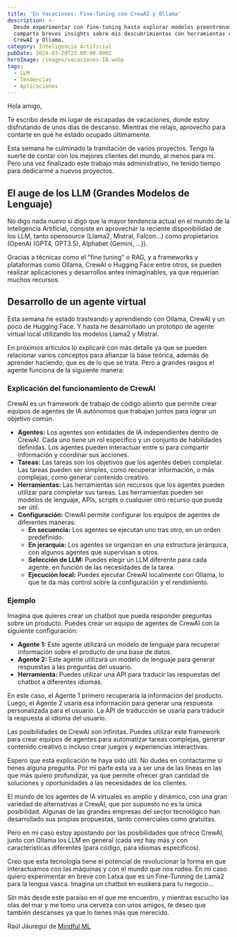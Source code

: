 ---
title: 'En Vacaciones: Fine-Tuning con CrewAI y Ollama'
description: >-
  Desde experimentar con fine-tuning hasta explorar modelos preentrenados,
  comparto breves insights sobre mis descubrimientos con herramientas como
  CrewAI y Ollama. 
category: Inteligencia Artificial
pubDate: 2024-03-28T23:00:00.000Z
heroImage: /images/vacaciones-IA.webp
tags:
  - LLM
  - Tendencias
  - Aplicaciones
---

Hola amigo,

Te escribo desde mi lugar de escapadas de vacaciones, donde estoy disfrutando de unos días de descanso. Mientras me relajo, aprovecho para contarte en qué he estado ocupado últimamente.

Esta semana he culminado la tramitación de varios proyectos. Tengo la suerte de contar con los mejores clientes del mundo, al menos para mí. Pero una vez finalizado este trabajo más administrativo, he tenido tiempo para dedicarme a nuevos proyectos.

## El auge de los LLM (Grandes Modelos de Lenguaje)

No digo nada nuevo si digo que la mayor tendencia actual en el mundo de la Inteligencia Artificial, consiste en aprovechar la reciente disponibilidad de los LLM, tanto opensource (Llama2, Mistral, Falcon…) como propietarios (OpenAI (GPT4, GPT3.5), Alphabet (Gemini, …)).

Gracias a técnicas como el "fine tuning" o RAG, y a frameworks y plataformas como Ollama, CrewAI o Hugging Face entre otros, se pueden realizar aplicaciones y desarrollos antes inimaginables, ya que requerían muchos recursos.

## Desarrollo de un agente virtual

Esta semana he estado trasteando y aprendiendo con Ollama, CrewAI y un poco de Hugging Face. Y hasta he desarrollado un prototipo de agente virtual local utilizando los modelos Llama2 y Mistral.

En próximos artículos lo explicaré con más detalle ya que se pueden relacionar varios conceptos para afianzar la base teórica, además de aprender haciendo, que es de lo que se trata. Pero a grandes rasgos el agente funciona de la siguiente manera:

### Explicación del funcionamiento de CrewAI

CrewAI es un framework de trabajo de código abierto que permite crear equipos de agentes de IA autónomos que trabajan juntos para lograr un objetivo común.

* **Agentes:** Los agentes son entidades de IA independientes dentro de CrewAI. Cada uno tiene un rol específico y un conjunto de habilidades definidas. Los agentes pueden interactuar entre sí para compartir información y coordinar sus acciones.
* **Tareas:** Las tareas son los objetivos que los agentes deben completar. Las tareas pueden ser simples, como recuperar información, o más complejas, como generar contenido creativo.
* **Herramientas:** Las herramientas son recursos que los agentes pueden utilizar para completar sus tareas. Las herramientas pueden ser modelos de lenguaje, APIs, scripts o cualquier otro recurso que pueda ser útil.
* **Configuración:** CrewAI permite configurar los equipos de agentes de diferentes maneras:
  * **En secuencia:** Los agentes se ejecutan uno tras otro, en un orden predefinido.
  * **En jerarquía:** Los agentes se organizan en una estructura jerárquica, con algunos agentes que supervisan a otros.
  * **Selección de LLM:** Puedes elegir un LLM diferente para cada agente, en función de las necesidades de la tarea.
  * **Ejecución local:** Puedes ejecutar CrewAI localmente con Ollama, lo que te da más control sobre la configuración y el rendimiento.

### Ejemplo

Imagina que quieres crear un chatbot que pueda responder preguntas sobre un producto. Puedes crear un equipo de agentes de CrewAI con la siguiente configuración:

* **Agente 1:** Este agente utilizará un modelo de lenguaje para recuperar información sobre el producto de una base de datos.
* **Agente 2:** Este agente utilizará un modelo de lenguaje para generar respuestas a las preguntas del usuario.
* **Herramienta:** Puedes utilizar una API para traducir las respuestas del chatbot a diferentes idiomas.

En este caso, el Agente 1 primero recuperaría la información del producto. Luego, el Agente 2 usaría esa información para generar una respuesta personalizada para el usuario. La API de traducción se usaría para traducir la respuesta al idioma del usuario.

Las posibilidades de CrewAI son infinitas. Puedes utilizar este framework para crear equipos de agentes para automatizar tareas complejas, generar contenido creativo o incluso crear juegos y experiencias interactivas.

Espero que esta explicación te haya sido útil. No dudes en contactarme si tienes alguna pregunta. Por mi parte esta va a ser una de las líneas en las que más quiero profundizar, ya que permite ofrecer gran cantidad de soluciones y oportunidades a las necesidades de los clientes.

El mundo de los agentes de IA virtuales es amplio y dinámico, con una gran variedad de alternativas a CrewAI, que por supuesto no es la única posibilidad. Algunas de las grandes empresas del sector tecnológico han desarrollado sus propias propuestas, tanto comerciales como gratuitas.

Pero en mi caso estoy apostando por las posibilidades que ofrece CrewAI, junto con Ollama los LLM en general (cada vez hay más y con características diferentes (para código, para idiomas específicos).

Creo que esta tecnología tiene el potencial de revolucionar la forma en que interactuamos con las máquinas y con el mundo que nos rodea. En mi caso quiero experimentar en breve con Latxa que es un Fine-Tunning de Lama2 para la lengua vasca. Imagina un chatbot en euskera para tu negocio...

Sin más desde este paraíso en el que me encuentro, y mientras escucho las olas del mar y me tomo una cerveza con unos amigos, te deseo que también descanses ya que lo tienes más que merecido.

Raúl Jáuregui de [Mindful ML](https://mindfulml.vialabsdigital.com)
